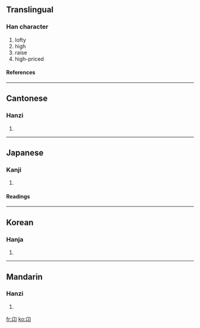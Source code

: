 ==Translingual==
===Han character===
{{Han char|rn=26|rad=卩|as=02|sn=4|four=2772<sub>0</sub>|canj=竹女尸中 (HVSL)}}
# lofty
# high
# raise
# high-priced
====References====
{{Han ref|kx=0158.490|dkj=02841|dj=0363.070|hdz=10310.120|uh=536C|ud=21356|bh=C957|bd=51543}}
----
==Cantonese==
===Hanzi===
{{yue-hanzi|jyut=|y=ngong4}}
# {{defn|Cantonese}}
----
==Japanese==
===Kanji===
{{ja-kanji|grade=|rs=卩02}}
# {{defn|Japanese}} 
====Readings====
{{ja-readings|on=[[がう]] (gau), [[きゃう]] (kyau)|kun=[[のぞむ]] (nozomu), [[なす]] (nasu), [[たかぶる]] (takaburu)}}
----
==Korean==
===Hanja===
{{ko-hanja|hangeul=앙|rv=ang|mr=ang}}
# {{defn|Korean}}
----
==Mandarin==
===Hanzi===
{{cmn-hanzi|pin=[[áng]] ([[ang2]])|wg=ang<sup>2</sup>}}
# {{defn|Mandarin}}

[[fr:卬]]
[[ko:卬]]